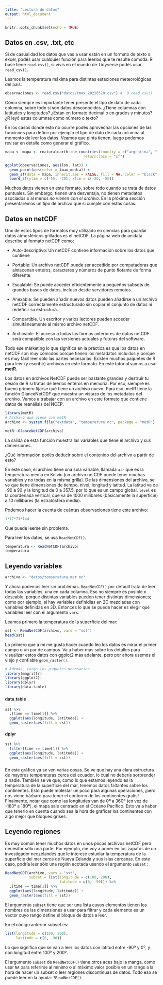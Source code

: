 ```yaml
---
title: "Lectura de datos"
output: html_document
---
```


```r
knitr::opts_chunk$set(echo = TRUE)
```

## Datos en .csv, .txt, etc

Si de casualidad los datos que vas a usar están en un formato de texto o excel, podés usar cualquier función para leerlos que te resulte cómoda. R base tiene `read.csv()`, si vivís en el mundo de Tidyverse podés usar `read_csv()`.

Leamos la temperatura máxima para distintas estaciones meteorológicas del país:

```r
observaciones <- read.csv("datos/tmax_20220520.csv") #  Ó read_csv()
```

Cómo siempre es importante tener presente el tipo de dato de cada columna, sobre todo si son datos desconocidos.
¿Tiene columnas con latitudes y longitudes?
¿Están en formato decimal o en grados y minutos?
¿R leyó estas columnas como número o texto?

En los casos donde esto no ocurre podés aprovechar las opciones de las funciones para definir por ejemplo el tipo de dato de cada columna al momento de leer los datos. Veamos que pinta tienen, luego podemos revisar en detalle como generar el gráfico. 

```r
mapa <- mapa <- rnaturalearth::ne_countries(country = c("argentina", "falkland islands"), 
                                    returnclass = "sf")

ggplot(observaciones, aes(lon, lat)) +
  geom_point(aes(color = tmax_media)) +
  geom_sf(data = mapa, inherit.aes = FALSE, fill = NA, color = "black", size = 0.2) +
  coord_sf(ylim = c(-55, -20), xlim = c(-80, -50))

```

Muchos datos vienen en este formato, sobre todo cuando se trata de datos puntuales. Sin embargo, tienen una desventaja, no tienen metadatos asociados o al menos *no vienen con el archivo*.
En la próxima sección presentaremos un tipo de archivo que si cumple con estas cosas.

## Datos en netCDF

Uno de estos tipos de formatos muy utilizado en ciencias para guardar datos atmosféricos grillados es el netCDF.
La página web de unidata describe al formato netCDF como:

-   Auto-descriptivo: Un netCDF contiene información sobre los datos que contiene

-   Portable: Un archivo netCDF puede ser accedido por computadoras que almacenan enteros, caracteres y números de punto flotante de forma diferente.

-   Escalable: Se puede acceder eficientemente a pequeños subsets de grandes bases de datos, incluso desde servidores remotos.

-   Anexable: Se pueden añadir nuevos datos pueden añadirse a un archivo netCDF correctamente estructurado sin copiar el conjunto de datos ni redefinir su estructura.

-   Compartible.
    Un escritor y varios lectores pueden acceder simultáneamente al mismo archivo netCDF.

-   Archivable.
    El acceso a todas las formas anteriores de datos netCDF será compatible con las versiones actuales y futuras del software.

Todo ese márketing lo que significa en la práctica es que los datos en netCDF son muy cómodos porque tienen los metadatos incluídos y porque es muy fácil leer sólo las partes necesarias.
Existen muchos paquetes de R para leer (y escribir) archivos en este formato.
En este tutorial vamos a usar **metR**.

Los datos en archivos NetCDF puede ser bastante grandes y destruir tu sesión de R si tratás de leerlos enteros en memoria.
Por eso, siempre es bueno primero fijarse qué tiene un archivo nuevo.
Para eso, metR tiene la función GlanceNetCDF que muestra un vistazo de los metadatos del archivo.
Vamos a trabajar con un archivo en este formato que contiene datos de reanálisis del NCEP.

```r
library(metR)
# Archivo que viene con metR
archivo <- system.file("extdata", "temperature.nc", package = "metR")

metR::GlanceNetCDF(archivo)
```

La salida de esta función muestra las variables que tiene el archivo y sus dimensiones.

::: {.alert .alert-info}
¿Qué información podés deducir sobre el contenido del archivo a partir de esto?
:::

En este caso, el archivo tiene una sola variable, llamada `air` que es la temperatura media en Kelvin (un archivo netCDF puede tener muchas variables y no todas en la misma grilla).
De las dimensiones del archivo, se ve que tiene dimensiones de tiempo, nivel, longitud y latitud.
La latitud va de -90 a 90 y la longitud de 0 a 357.5, por lo que es un campo global.
`level` es la coordenada vertical, que va de 1000 milibares (básicamente la superficie) a 10 millibares (la estratósfera media).

Podemos hacer la cuenta de cuántas observaciones tiene este archivo:

```r
1*17*73*144
```

Que puede leerse sin problema.

Para leer los datos, se usa `ReadNetCDF()`.

```r
temperatura <- ReadNetCDF(archivo)
temperatura
```

## Leyendo variables

```r
archivo <- "datos/temperatura_mar.nc"
```


Y ahora podemos leer sin problemas.
`ReadNetCDF()` por default trata de leer todas las variables, una en cada columna.
Eso no siempre es posible o deseable, porque distintas variables pueden tener distintas dimensiones; como por ejemplo, si hay variables definidias en 2D mezcladas con variables definidas en 3D.
Entonces lo que se puede hacer es elegir qué variables leer con el argumento `vars`.

Leamos primero la temperatura de la superficie del mar:

```r
sst <- ReadNetCDF(archivo, vars = "sst")
head(sst)
```

Lo primero que a mí me gusta hacer cuando leo los datos es mirar el primer campo o un par de campos.
Va a haber más sobre los detalles para visualizar estos datos con ggplot2 más adelante, pero por ahora usemos el viejo y confiable `geom_raster()`.

```r
# Además, cargo los paquetes necesarios
library(magrittr)
library(ggplot2)
library(dplyr)
library(data.table)
```

###  {.tabset}

#### data.table

```r
sst %>% 
  .[time == time[1]] %>%  
  ggplot(aes(longitude, latitude)) +
  geom_raster(aes(fill = sst)) 
```

#### dplyr

```r
sst %>% 
  filter(time == time[1]) %>% 
  ggplot(aes(longitude, latitude)) +
  geom_raster(aes(fill = sst)) 
```

### {.unlisted .unnumbered}

En este gráfico ya se ven varias cosas.
Se ve que hay una clara estructura de mayores temperaturas cerca del ecuador, lo cual no debería sorprender a nadie.
También se ve que, como lo que estamos leyendo es la temperatura de la superficie del mar, tenemos datos faltantes sobre los continentes.
Esto puede molestar un poco para algunas operaciones, ¡pero nos viene bárbaro para tener el contorno de los continentes gratis!
Finalmente, notar que como las longitudes van de 0º a 360º (en vez de -180º a 180º), el mapa sale centrado en el Océano Pacífico.
Esto va a haber que tenerlo en cuenta cuando sea la hora de graficar los continentes con algo mejor que bloques grises.

## Leyendo regiones

Es muy común tener muchos datos en unos pocos archivos netCDF pero necesitar sólo una parte.
Por ejemplo, me voy a poner en los zapatos de un investigador neozelandés que le interese estudiar la temperatura de la superficie del mar cerca de Nueva Zelanda y sus islas cercanas.
En este caso, podría leer sólo una región acotada usando el argumento `subset` :

```r
ReadNetCDF(archivo, vars = "sst", 
           subset = list(longitude = c(100, 200),
                         latitude = c(0, -90))) %>% 
  .[time == time[1]] %>% 
  ggplot(aes(longitude, latitude)) +
  geom_raster(aes(fill = sst)) 
```

El argumento `subset` tiene que ser una lista cuyos elementos tienen los nombres de las dimensiones a usar para filtrar y cada elemento es un vector cuyo rango define el bloque de datos a leer.

En el código anterior subset es:

```r
list(longitude = c(100, 200),
     latitude = c(0, -90))
```

Lo que significa que se van a leer los datos con latitud entre -90º y 0º, y con longitud entre 100º y 200º.


::: {.alert .alert-info}
El argumento `subset` de `ReadNetCDF()` tiene otros aces bajo la manga, como usar `NA` para referirse al mínimo o al máximo valor posible en un rango a la hora de hacer un subset o leer regiones discontinuas de datos. Todo eso se puede leer en la ayuda: `?ReadNetCDF()`.
:::

